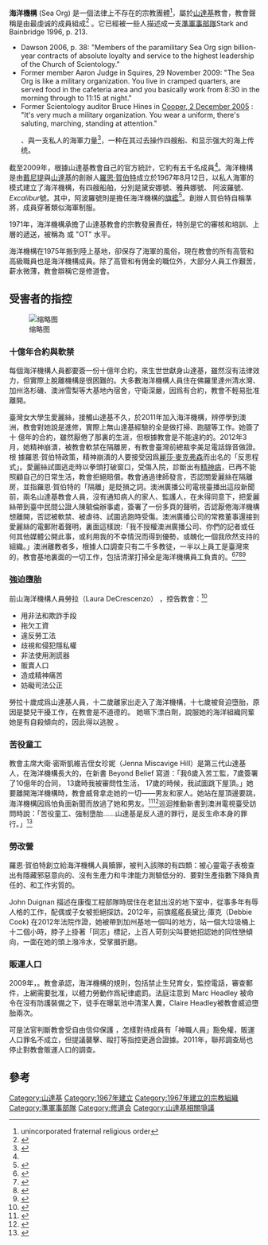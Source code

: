 {{Infobox Organization
|image        = 
|size         = 
|caption      = 
|name         = Sea Org（海洋機構）
|formation    = 1967年<ref name="scnfaqso"/>
|motto        = "Revenimus" ("We come back")<ref name=Atack175/>
|type         = Unincorporated religious order
|status       = 
|purpose      = 
|headquarters = 加利福尼亞州[[Gold_Base|Gold Base]] (山達基教會總部)。<br/>海洋機構主要位於佛羅里達州清水市、哥本哈根、倫敦、洛杉磯、[[Saint_Hill_Manor|Saint Hill Manor]]、與在''[[Freewinds|Freewinds]]''上。
|location     = 
|leader_title = 
|leader_name  = [[David_Miscavige|David Miscavige]]
|num_staff    = 5,000<ref name="scnfaqso"/>
|num_volunteers =
|budget       = 
|website      = [http://www.scientology.org/faq/church-management/what-is-the-sea-organization.html "What is the Sea Organization?"], Scientology.org
}}
'''海洋機構''' (Sea Org) 是一個法律上不存在的宗教團體<ref>unincorporated fraternal religious order</ref>，屬於[[山達基|山達基]]教會，教會聲稱是由最虔诚的成員組成<ref>{{cite web|title=WHAT IS THE SEA ORGANIZATION?|url=http://www.scientology.org/faq/church-management/what-is-the-sea-organization.html|accessdate=8 July 2013|website=Church of Scientology International|archive-url=https://web.archive.org/web/20160727190246/http://www.scientology.org/faq/church-management/what-is-the-sea-organization.html|archive-date=2016-07-27|dead-url=no}}</ref> 。它已經被一些人描述成一支[[準軍事部隊|準軍事部隊]]<ref name="Cooper, 2 December 2005">Stark and Bainbridge 1996, p. 213.

* Dawson 2006, p. 38: "Members of the paramilitary Sea Org sign billion-year contracts of absolute loyalty and service to the highest leadership of the Church of Scientology."
* Former member Aaron Judge in Squires, 29 November 2009: "The Sea Org is like a military  organization. You live in cramped quarters, are served food in the cafeteria area and you basically work from 8:30 in the morning through to 11:15 at night."
* Former Scientology auditor Bruce Hines in [http://edition.cnn.com/TRANSCRIPTS/0512/02/acd.01.html Cooper, 2 December 2005] {{Wayback|url=http://edition.cnn.com/TRANSCRIPTS/0512/02/acd.01.html|date=20160416014750}}: "It's very much a military organization. You wear a uniform, there's saluting, marching, standing at attention."</ref> 、與一支私人的海軍力量<ref>{{cite news|title=Farce and fear in Scientology's private navy [extract from "Bare-Faced Messiah: The True Story of L. Ron Hubbard"]|author=[[Russell_Miller|Russell Miller]]|url=http://www.xenu-directory.net/news/images/thecompiler-1987-31.pdf|newspaper=[[The_Sunday_Times|The Sunday Times]]|date=15 November 1987|accessdate=8 July 2013|archive-date=2016-02-01|archive-url=https://web.archive.org/web/20160201103338/http://www.xenu-directory.net/news/images/thecompiler-1987-31.pdf|dead-url=no}}</ref>，一种在其过去操作四艘船、和显示强大的海上传统。

截至2009年，根據山達基教會自己的官方統計，它約有五千名成員<ref name="scnfaqso" />。海洋機構是由[[戴尼提|戴尼提]]與[[山達基|山達基]]的創辦人[[羅恩·賀伯特|羅恩·賀伯特]]成立於1967年8月12日，以私人海軍的模式建立了海洋機構，有四艘船舶，分別是黛安娜號、雅典娜號、 阿波羅號、 ''Excalibur''號。其中，阿波羅號則是擔任海洋機構的[[旗艦|旗艦]]<ref>{{Cite book|url=https://books.google.com/books?hl=en&lr=&id=MtW90YkkB3gC&oi=fnd&pg=PR7|publisher=Oxford University Press|date=2009-03-11|isbn=978-0-19-971595-4|language=en|first=James R.|last=Lewis|title=Scientology|pages=7}}</ref>。創辦人賀伯特自稱準將，成員穿著類似海軍制服。

1971年，海洋機構承擔了山達基教會的宗教發展責任，特別是它的審核和培訓、上層的遞送，被稱為{{link-en|Thetan行動|Operating Thetan}} 或 "OT" 水平{{sfn|Melton|2003|pp=44–47}}。

海洋機構在1975年搬到陸上基地，卻保存了海軍的風俗，現在教會的所有高管和高級職員也是海洋機構成員。除了高管和有佣金的職位外，大部分人員工作艱苦，薪水微薄，教會辯稱它是修道會。

==受害者的指控==
[[File:Freewinds_starboard.jpg|缩略图]]
===十億年合約與軟禁===

每個海洋機構人員都要簽一份十億年合約，來生世世獻身山達基，雖然沒有法律效力，但實際上脫離機構是很困難的。大多數海洋機構人員住在佛羅里達州清水灣、加州洛杉磯、澳洲雪梨等大基地內宿舍，守衛深嚴，因爲有合約，教會不輕易批准離開。

臺灣女大學生愛麗絲，接觸山達基不久，於2011年加入海洋機構，辨停學到澳洲，教會對她說是進修，實際上無山達基經驗的全是做打掃、跑腿等工作。她簽了十 億年的合約，雖然厭倦了那裏的生涯，但根據教會是不能違約的。2012年3月，她精神崩潰，被教會軟禁在隔離房，有教會臺灣前總裁李美足電話錄音做證。根 據羅恩·賀伯特政策，精神崩潰的人要接受因爲[[麗莎·麥克弗森|麗莎·麥克弗森]]而出名的「反思程式」。愛麗絲試圖逃走時以拳頭打破窗口，受傷入院，診斷出有[[精神病|精神病]]，已再不能照顧自己的日常生活，教會拒絕賠償。教會通過律師發言，否認關愛麗絲在隔離房，並指羅恩·賀伯特的「隔離」是貶損之詞。澳洲廣播公司電視臺播出這段新聞前，兩名山達基教會人員，沒有通知病人的家人、監護人，在未得同意下，把愛麗絲帶到臺中民間公證人陳毓倫辦事處，簽署了一份多頁的聲明，否認厭倦海洋機構想離開，否認被軟禁、被虐待、試圖逃跑時受傷。澳洲廣播公司的常務董事還接到愛麗絲的電郵附着聲明，裏面這樣說:「我不授權澳洲廣播公司、你們的記者或任何其他媒體公開此事，或利用我的不幸情況而得到優勢，或醜化一個我欣然支持的組織。」澳洲離教者多，根據人口調查只有二千多教徒，一半以上員工是臺灣來的，教會基地裏面的一切工作，包括清潔打掃全是海洋機構員工負責的。<ref>{{Cite video|title=臺灣女生指控被澳洲山達基教會隔離軟禁（字幕）|accessdate=2013-03-05|date=2013-02-27|time=570 seconds|url=http://www.youtube.com/watch?v=suTFsLF-wxY&feature=youtube_gdata_player|archive-date=2015-07-14|archive-url=https://web.archive.org/web/20150714185706/https://www.youtube.com/watch?v=suTFsLF-wxY&feature=youtube_gdata_player|dead-url=no}}</ref><ref>{{Cite web|title=Church of Scientology denies holding woman in isolation - ABC News (Australian Broadcasting Corporation)|url=http://www.abc.net.au/news/2013-02-25/church-of-scientology-denies-holding-woman-in-isolation/4539658|accessdate=2013-02-28|archive-url=https://web.archive.org/web/20130228013109/http://www.abc.net.au/news/2013-02-25/church-of-scientology-denies-holding-woman-in-isolation/4539658|archive-date=2013-02-28|dead-url=no}}</ref><ref>{{Cite web|title=欲脫離澳洲科學教台女遭軟禁-新闻-澳洲新聞|url=http://www.chinatown.com.au/news_47218.html|accessdate=2013-03-05|archive-url=https://web.archive.org/web/20130302022608/http://www.chinatown.com.au/news_47218.html|archive-date=2013-03-02|dead-url=yes}}</ref><ref>{{Cite web|title=台女斥澳科學教軟禁 - 東方日報|url=http://orientaldaily.on.cc/cnt/china_world/20130227/00180_019.html|accessdate=2013-02-27|archive-url=https://web.archive.org/web/20130302034258/http://orientaldaily.on.cc/cnt/china_world/20130227/00180_019.html|archive-date=2013-03-02|dead-url=no}}</ref>

===強迫墮胎===

前山海洋機構人員勞拉（Laura DeCrescenzo） ，控告教會：<ref>{{cite news|title=Scientology Accused of Human Trafficking|work=Courthouse News Service|publisher=|date=April 3, 2009|url=http://www.courthousenews.com/2009/04/03/Scientology_Accused_of_Human_Trafficking.htm|accessdate=2009-11-07|archive-date=2009-04-13|archive-url=https://web.archive.org/web/20090413185511/http://www.courthousenews.com/2009/04/03/Scientology_Accused_of_Human_Trafficking.htm|dead-url=no}}</ref>

*用非法和欺詐手段
*拖欠工資
*違反勞工法
*歧視和侵犯隱私權
*非法使用測謊器
*販賣人口
*造成精神痛苦
*妨礙司法公正

勞拉十歲成爲山達基人員，十二歲離家出走入了海洋機構，十七歲被脅迫墮胎，原因是嬰兒干擾工作，在教會是不道德的。 她嚥下漂白劑，說服她的海洋組織同輩她是有自殺傾向的，因此得以逃脫 。

===苦役童工===

教會主席大衛·密斯凱維吉侄女珍妮（Jenna Miscavige Hill）是第三代山達基人，在海洋機構長大的，在新書 Beyond Belief 寫道：「我6歲入苦工監，7歲簽署了10億年的合同， 13歲時我被審問性生活， 17歲的時候，我試圖跳下屋頂。」她要離開海洋機構時，教會威脅拿走她的一切——男友和家人。她站在屋頂邊要跳，海洋機構因爲怕負面新聞而放過了她和男友。<ref>{{Cite book|url=https://www.worldcat.org/title/beyond-belief-my-secret-life-inside-scientology-and-my-harrowing-escape/oclc/821686618|date=2013|isbn=978-0-06-224847-3|oclc=821686618|language=en|first=Jenna Miscavige|last=Hill|first2=Lisa|last2=Pulitzer|title=Beyond belief: my secret life inside Scientology and my harrowing escape|access-date=2021-10-12|archive-date=2021-10-30|archive-url=https://web.archive.org/web/20211030060603/https://www.worldcat.org/title/beyond-belief-my-secret-life-inside-scientology-and-my-harrowing-escape/oclc/821686618|dead-url=no}}</ref><ref>{{Cite web|title=Former Scientologist exposes brutal church-run child labor camp the ‘Ranch’|url=http://www.nydailynews.com/news/national/scientologist-exposes-church-brutal-child-labor-camp-article-1.1291350|accessdate=2013-07-10|work=NY Daily News|archive-url=https://web.archive.org/web/20130606130530/http://www.nydailynews.com/news/national/scientologist-exposes-church-brutal-child-labor-camp-article-1.1291350|archive-date=2013-06-06|dead-url=no}}</ref>巡迴推動新書到澳洲電視臺受訪問時說：「苦役童工、強制墮胎……山達基是反人道的罪行，是反生命本身的罪行。」<ref>{{Cite video|title=60 Minutes - Inside Scientology Jenna Miscavige (2013-06-09)|accessdate=2013-07-11|date=2013-06-09|time=|url=http://www.youtube.com/watch?v=vjY4CXypaEM&feature=youtube_gdata_player|archive-date=2016-09-24|archive-url=https://web.archive.org/web/20160924044116/https://www.youtube.com/watch?v=vjY4CXypaEM&feature=youtube_gdata_player|dead-url=no}}</ref>

===勞改營===

羅恩·賀伯特創立{{link-en|康復計劃部隊|Rehabilitation Project Force }}給海洋機構人員贖罪，被判入該隊的有四類：被心靈電子表檢查出有隱藏邪惡意向的、沒有生產力和牛津能力測驗低分的、要對生產指數下降負責任的、和工作劣質的。

John Duignan 描述在康復工程部隊時居住在老鼠出沒的地下室中，從事多年有辱人格的工作，配偶或子女被拒絕探訪。2012年，前旗艦艦長黛比·庫克（Debbie Cook) 在2012年法院作證，她被帶到加州基地一個叫{{link-en|洞穴 (山达基)|The Hole (Scientology)|洞穴}}的地方，站一個大垃圾桶上十二個小時，脖子上掛著「同志」標記，上百人苛刻尖叫要她招認她的同性戀傾向，一面在她的頭上潑冷水，受掌摑折磨。

===販運人口 ===

2009年，{{link-en|海德利夫婦控告山達基教會販運人口|Headley et al. v. Church of Scientology International et al}}。教會承認，海洋機構的規則，包括禁止生兒育女，監控電話，審查郵件，上網需要批准，以體力勞動作爲紀律處罰。法庭注意到 Marc Headley 被命令在沒有防護裝備之下，徒手在曝氣池中清潔人糞，Claire Headley被教會威迫墮胎兩次。

可是法官判斷教會受自由信仰保護 ，怎樣對待成員有「神職人員」豁免權，販運人口罪名不成立，但提議襲擊、毆打等指控更適合證據。2011年，聯邦調查局也停止對教會販運人口的調查。

==參考==
{{reflist}}

[[Category:山達基|Category:山達基]]
[[Category:1967年建立|Category:1967年建立]]
[[Category:1967年建立的宗教組織|Category:1967年建立的宗教組織]]
[[Category:準軍事部隊|Category:準軍事部隊]]
[[Category:修道会|Category:修道会]]
[[Category:山達基相關爭議|Category:山達基相關爭議]]